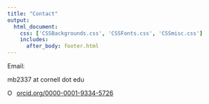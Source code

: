 ```yaml
--- 
title: "Contact"
output: 
  html_document:
    css: ['CSSBackgrounds.css', 'CSSFonts.css', 'CSSmisc.css']
    includes:
      after_body: footer.html
---
```


Email:

mb2337 at cornell dot edu


<div itemscope itemtype="https://schema.org/Person"><a itemprop="sameAs" content="https://orcid.org/0000-0001-9334-5726" href="https://orcid.org/0000-0001-9334-5726" target="orcid.widget" rel="noopener noreferrer" style="vertical-align:top;"><img src="https://orcid.org/sites/default/files/images/orcid_16x16.png" style="width:1em;margin-right:.5em;" alt="ORCID iD icon">orcid.org/0000-0001-9334-5726</a></div>

